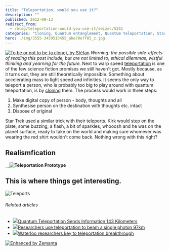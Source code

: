 ```yaml
---
title: "Teleportation, would you use it?"
description: ""
published: 2012-09-13
redirect_from:
  - /blog/teleportation-would-you-use-it/swizec/5261
categories: "Cloning, Quantum entanglement, Quantum teleportation, Star Trek, Teleportation, Uncategorized"
hero: ./img/3555-3459513455_abe70e7f85_z.jpg
---
```


[![To be or not to be (a clone), by Stéfan](./img/3555-3459513455_abe70e7f85_z.jpg "To be or not to be (a clone), by Stéfan")](http://www.flickr.com/photos/st3f4n/3459513455/) _Warning: the possible side-effects of reading this post include, but are not limited to, ethical dilemmas, wistful thinking and yearning for the future._ Next to warp speed [teleportation](http://en.wikipedia.org/wiki/Teleportation "Teleportation") is one of the few science fiction promises we still haven't got. Mostly because, as it turns out, they are still theoretically impossible. Something about accelerating mass to light speed and infinities. It seems the only way to teleport a person, who is probably too big to play around with quantum teleportation, is by [cloning](http://en.wikipedia.org/wiki/Cloning "Cloning") them. The process would work in three steps:

1.  Make digital copy of person - body, thoughts and all
2.  Synthesise person on the destination with thoughts etc. intact
3.  Dispose of original

Star Trek used a similar trick with their teleports. Kirk would step on the plate, some buzzing, a flash, a bit of sparkles, whooosh and he was on the planet surface, ready to take on the world and making sure whomever was wearing the red shirt wouldn't come back. Nothing wrong with this right?

## Realismfication

\_**\_![Teleportation Prototype](./img/3124-3250633626_0ec6dfa6e2_m.jpg "Teleportation Prototype")**

## This is where things get interesting.

![Teleports](http://swizec.com/blog/wp-content/uploads/2012/09/teleportation_0129.jpeg "Teleports")

###### Related articles

- [![](http://i.zemanta.com/110616338_80_80.jpg)](http://tech.slashdot.org/story/12/09/06/1239210/quantum-teleportation-sends-information-143-kilometers)[Quantum Teleportation Sends Information 143 Kilometers](http://tech.slashdot.org/story/12/09/06/1239210/quantum-teleportation-sends-information-143-kilometers)
- [![](http://i.zemanta.com/noimg_39_80_80.jpg)](http://refreshingnews99.blogspot.com/2012/09/researchers-use-teleportation-to-beam.html)[Researchers use teleportation to beam a single photon 97km](http://refreshingnews99.blogspot.com/2012/09/researchers-use-teleportation-to-beam.html)
- [![](http://i.zemanta.com/110820035_80_80.jpg)](http://metronews.ca/news/kitchener/361634/waterloo-researchers-key-to-teleportation-breakthrough/)[Waterloo researchers key to teleportation breakthrough](http://metronews.ca/news/kitchener/361634/waterloo-researchers-key-to-teleportation-breakthrough/)

[![Enhanced by Zemanta](http://img.zemanta.com/zemified_e.png?x-id=ab220bea-b703-4ef3-b29a-730e88b1446f)](http://www.zemanta.com/?px "Enhanced by Zemanta")
